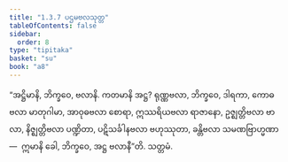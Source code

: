 ```yaml
---
title: "1.3.7 ပဌမဗလသုတ္တ"
tableOfContents: false
sidebar:
  order: 8
type: "tipitaka"
basket: "su"
book: "a8"
---
```



<DynamicBreadcrumb />

<Division number="27" book="a8">

<Paragraph number="262" book="a8">
“အဋ္ဌိမာနိ, ဘိက္ခဝေ, ဗလာနိ. ကတမာနိ အဋ္ဌ? ရုဏ္ဏဗလာ, ဘိက္ခဝေ, ဒါရကာ, ကောဓဗလာ မာတုဂါမာ, အာဝုဓဗလာ စောရာ, ဣဿရိယဗလာ ရာဇာနော, ဥဇ္ဈတ္တိဗလာ ဗာလာ, နိဇ္ဈတ္တိဗလာ ပဏ္ဍိတာ, ပဋိသင်္ခါနဗလာ ဗဟုဿုတာ, ခန္တိဗလာ သမဏဗြာဟ္မဏာ—  ဣမာနိ ခေါ, ဘိက္ခဝေ, အဋ္ဌ ဗလာနီ”တိ.

</Paragraph>
</Division>

<Paragraph number="263" type="center" book="a8">
သတ္တမံ.
</Paragraph>